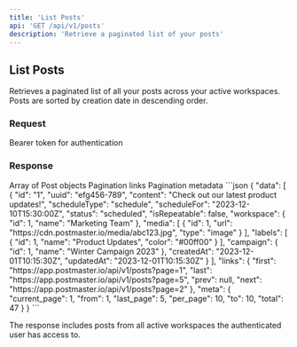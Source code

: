 ```yaml
---
title: 'List Posts'
api: 'GET /api/v1/posts'
description: 'Retrieve a paginated list of your posts'
---
```


## List Posts

Retrieves a paginated list of all your posts across your active workspaces. Posts are sorted by creation date in descending order.

### Request

<ParamField header="Authorization" required>
  Bearer token for authentication
</ParamField>

### Response

<ResponseField name="data" type="Array<Post>">
  Array of Post objects
</ResponseField>

<ResponseField name="links" type="Object">
  Pagination links
</ResponseField>

<ResponseField name="meta" type="Object">
  Pagination metadata
</ResponseField>

<ResponseExample>
```json
{
  "data": [
    {
      "id": "1",
      "uuid": "efg456-789",
      "content": "Check out our latest product updates!",
      "scheduleType": "schedule",
      "scheduleFor": "2023-12-10T15:30:00Z",
      "status": "scheduled",
      "isRepeatable": false,
      "workspace": {
        "id": 1,
        "name": "Marketing Team"
      },
      "media": [
        {
          "id": 1,
          "url": "https://cdn.postmaster.io/media/abc123.jpg",
          "type": "image"
        }
      ],
      "labels": [
        {
          "id": 1,
          "name": "Product Updates",
          "color": "#00ff00"
        }
      ],
      "campaign": {
        "id": 1,
        "name": "Winter Campaign 2023"
      },
      "createdAt": "2023-12-01T10:15:30Z",
      "updatedAt": "2023-12-01T10:15:30Z"
    }
  ],
  "links": {
    "first": "https://app.postmaster.io/api/v1/posts?page=1",
    "last": "https://app.postmaster.io/api/v1/posts?page=5",
    "prev": null,
    "next": "https://app.postmaster.io/api/v1/posts?page=2"
  },
  "meta": {
    "current_page": 1,
    "from": 1,
    "last_page": 5,
    "per_page": 10,
    "to": 10,
    "total": 47
  }
}
```
</ResponseExample>

The response includes posts from all active workspaces the authenticated user has access to. 